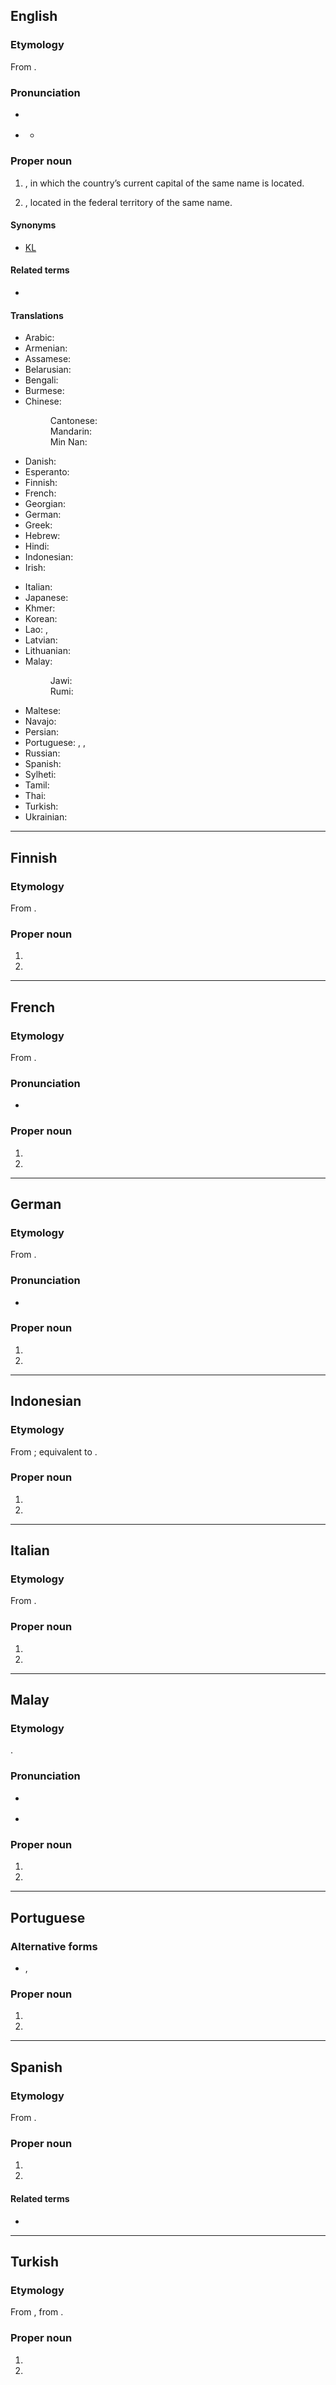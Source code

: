 ==English==
{{wikipedia}}

===Etymology===
From {{bor|en|ms|Kuala Lumpur}}.

===Pronunciation===
* {{a|Malaysia}} {{IPA|en|/ˈkuala ˈlumpʊr/}}
* {{a|UK}} {{IPA|en|/kuˈɑːlə ˈlʊmpə(ɹ)/|/kuˈɑːlə ˈlʊmpʊə/}}
** {{audio|en|LL-Q1860 (eng)-Vealhurl-Kuala Lumpur.wav|Audio (UK)}}

===Proper noun===
{{en-proper noun|head=Kuala Lumpur}}

# {{place|en|federal territory|in western|c/Malaysia}}, in which the country’s current capital of the same name is located.
# {{place|en|capital city|c/Malaysia}}, located in the federal territory of the same name.

====Synonyms====
* {{sense|all senses}} [[KL]]

====Related terms====
* {{l|en|KLite}}

====Translations====
{{trans-top|capital of Malaysia}}
* Arabic: {{t|ar|كْوَالَا لُمْبُور|m}}
* Armenian: {{t+|hy|Կուալա Լումպուր}}
* Assamese: {{t|as|কুৱালালামপুৰ|tr=kualalampur}}
* Belarusian: {{t|be|Куала-Лу́мпур|m}}
* Bengali: {{t+|bn|কুয়ালালামপুর}}
* Burmese: {{t|my|[[ကွာလာလမ်ပူ]][[မြို့]]}}
* Chinese:
*: Cantonese: {{t|yue|吉隆坡|tr=gat1 lung4 bo1|sc=Hani}}
*: Mandarin: {{t+|cmn|吉隆坡|tr=Jílóngpō|sc=Hani}}
*: Min Nan: {{t|nan|吉隆坡|tr=Kiat-liông-pho|sc=Hani}}
* Danish: {{t|da|Kuala Lumpur}}
* Esperanto: {{t+|eo|Kuala-Lumpuro}}
* Finnish: {{t+|fi|Kuala Lumpur}}
* French: {{t+|fr|Kuala Lumpur|m}}
* Georgian: {{t+|ka|კუალა-ლუმპური}}
* German: {{t+|de|Kuala Lumpur|n}}
* Greek: {{t+|el|Κουάλα Λουμπούρ}}
* Hebrew: {{t|he|קואלה לומפור}}
* Hindi: {{t|hi|कुआला लमपुर}}
* Indonesian: {{t|id|Kuala Lumpur}}
* Irish: {{t|ga|Cuala-Lumpair}}
{{trans-mid}}
* Italian: {{t|it|Kuala Lumpur|f}}
* Japanese: {{t|ja|クアラルンプール|tr=Kuararunpūru}}
* Khmer: {{t|km|កូឡាឡាំពួរ}}
* Korean: {{t+|ko|^쿠알라룸푸르}}
* Lao: {{t|lo|ກົວລາລຳເປີ}}, {{t|lo|ກົວລະລຳເປີ}}
* Latvian: {{t|lv|Kualalumpūra|f}}
* Lithuanian: {{t|lt|Kvala Lumpūras|m}}
* Malay:
*: Jawi: {{t|ms|کوالا لومڤور|sc=Arab}}
*: Rumi: {{t+|ms|Kuala Lumpur}}
* Maltese: {{t|mt|Kwala Lumpur}}
* Navajo: {{t|nv|Kʼoala Lompo}}
* Persian: {{t|fa|کوالالامپور|tr=kuâlâlâmpur}}
* Portuguese: {{t|pt|Kuala Lumpur|f}}, {{t|pt|Kuala Lampur|f}}, {{t|pt|Cuala Lumpur|f}}
* Russian: {{t|ru|Куала-Лу́мпур|m}}
* Spanish: {{t+|es|Kuala Lumpur|m}}
* Sylheti: {{t|syl|ꠇꠥꠀꠟꠣꠟꠣꠝ꠆ꠙꠥꠞ}}
* Tamil: {{t|ta|கோலாலம்பூர்}}
* Thai: {{t|th|กัวลาลัมเปอร์}}
* Turkish: {{t|tr|Kuala Lumpur}}
* Ukrainian: {{t|uk|Куала-Лу́мпур|m}}
{{trans-bottom}}

----

==Finnish==
{{wikipedia|lang=fi}}

===Etymology===
From {{der|fi|ms|Kuala Lumpur}}.

===Proper noun===
{{head|fi|proper noun|head=Kuala Lumpur}}

# {{place|fi|capital city|c/Malaysia|t1=Kuala Lumpur}}
# {{place|fi|federal territory|c/Malaysia|t1=Kuala Lumpur}}

----

==French==
{{wikipedia|lang=fr}}

===Etymology===
From {{bor|fr|ms|Kuala Lumpur}}.

===Pronunciation===
* {{fr-IPA|Kwala Loumpour}}

===Proper noun===
{{fr-proper noun|head=Kuala Lumpur|m}}

# {{place|fr|capital city|c/Malaysia|t1=Kuala Lumpur}}
# {{place|fr|federal territory|c/Malaysia|t1=Kuala Lumpur}}

----

==German==
{{wikipedia|lang=de}}

===Etymology===
From {{bor|de|ms|Kuala Lumpur}}.

===Pronunciation===
* {{audio|de|De-Kuala Lumpur.ogg|Audio}}

===Proper noun===
{{head|de|proper noun|g=n|head=Kuala Lumpur}}

# {{place|de|capital city|c/Malaysia|t1=Kuala Lumpur}}
# {{place|de|federal territory|c/Malaysia|t1=Kuala Lumpur}}

----

==Indonesian==
{{wikipedia|lang=id}}

===Etymology===
From {{inh|id|ms|Kuala Lumpur}}; equivalent to {{com|id|kuala|gloss1=confluence|lumpur|gloss2=mud}}.

===Proper noun===
{{head|id|proper noun|head=[[kuala|Kuala]] [[lumpur|Lumpur]]}}

# {{place|id|capital city|c/Malaysia|t1=Kuala Lumpur}}
# {{place|id|federal territory|c/Malaysia|t1=Kuala Lumpur}}

----

==Italian==
{{wikipedia|lang=it}}

===Etymology===
From {{bor|it|ms|Kuala Lumpur}}.

===Proper noun===
{{head|it|proper noun|g=f|head=Kuala Lumpur}}

# {{place|it|capital city|c/Malaysia|t1=Kuala Lumpur}}
# {{place|it|federal territory|c/Malaysia|t1=Kuala Lumpur}}

----

==Malay==
{{wikipedia|lang=ms}}

===Etymology===
{{compound|ms|kuala|gloss1=confluence|lumpur|gloss2=mud}}.

===Pronunciation===
* {{a|Johor-Selangor}} {{IPA|ms|/kualə lumpo(r)/}}
* {{a|Riau-Lingga}} {{IPA|ms|/kuala lumpʊ(r)/}}

===Proper noun===
{{ms-proper noun|head=[[kuala|Kuala]] [[lumpur|Lumpur]]|j=کوالا لومڤور}}

# {{place|ms|capital city|c/Malaysia|t1=Kuala Lumpur}}
# {{place|ms|federal territory|c/Malaysia|t1=Kuala Lumpur}}

----

==Portuguese==

===Alternative forms===
* {{l|pt|Kuala Lampur}}, {{l|pt|Cuala Lumpur}} {{qualifier|rare}}

===Proper noun===
{{pt-proper noun|f|head=Kuala Lumpur}}

# {{place|pt|capital city|c/Malaysia|t1=Kuala Lumpur}}
# {{place|pt|federal territory|c/Malaysia|t1=Kuala Lumpur}}

----

==Spanish==
{{wikipedia|lang=es}}

===Etymology===
From {{bor|es|ms|Kuala Lumpur}}.

===Proper noun===
{{head|es|proper noun|g=m|head=Kuala Lumpur}}

# {{place|es|state|c/Malaysia|t1=Kuala Lumpur}}
# {{place|es|capital city|c/Malaysia|t1=Kuala Lumpur}}

====Related terms====
* {{l|es|lumpureño}}

----

==Turkish==
{{wikipedia|lang=tr}}

===Etymology===
From {{bor|tr|en|Kuala Lumpur}}, from {{der|tr|ms|Kuala Lumpur}}.

===Proper noun===
{{tr-proper noun|head=Kuala Lumpur}}

# {{place|tr|capital city|c/Malaysia|t1=Kuala Lumpur}}
# {{place|tr|federal territory|c/Malaysia|t1=Kuala Lumpur}}